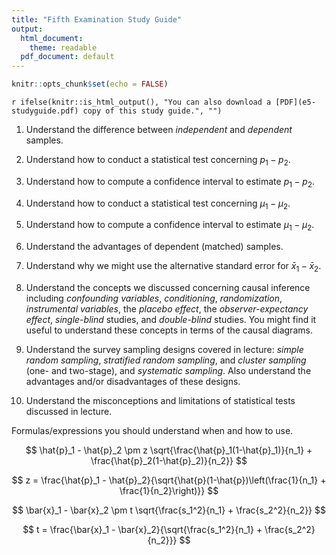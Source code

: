 ```yaml
---
title: "Fifth Examination Study Guide"
output:
  html_document:
    theme: readable
  pdf_document: default
---
```


```r
knitr::opts_chunk$set(echo = FALSE)
```

`r ifelse(knitr::is_html_output(), "You can also download a [PDF](e5-studyguide.pdf) copy of this study guide.", "")`

1. Understand the difference between *independent* and *dependent* samples. 

0. Understand how to conduct a statistical test concerning $p_1-p_2$.

0. Understand how to compute a confidence interval to estimate $p_1-p_2$. 

0. Understand how to conduct a statistical test concerning $\mu_1-\mu_2$.

0. Understand how to compute a confidence interval to estimate $\mu_1-\mu_2$. 

0. Understand the advantages of dependent (matched) samples.

0. Understand why we might use the alternative standard error for $\bar{x}_1-\bar{x}_2$.

0. Understand the concepts we discussed concerning causal inference including *confounding variables*, *conditioning*, *randomization*, *instrumental variables*, the *placebo effect*, the *observer-expectancy effect*, *single-blind* studies, and *double-blind* studies. You might find it useful to understand these concepts in terms of the causal diagrams.

0. Understand the survey sampling designs covered in lecture: *simple random sampling*, *stratified random sampling*, and *cluster sampling* (one- and two-stage), and *systematic sampling*. Also understand the advantages and/or disadvantages of these designs. 

0. Understand the misconceptions and limitations of statistical tests discussed in lecture. 

Formulas/expressions you should understand when and how to use.

$$ \hat{p}_1 - \hat{p}_2 \pm z \sqrt{\frac{\hat{p}_1(1-\hat{p}_1)}{n_1} + \frac{\hat{p}_2(1-\hat{p}_2)}{n_2}} $$

$$ z = \frac{\hat{p}_1 - \hat{p}_2}{\sqrt{\hat{p}(1-\hat{p})\left(\frac{1}{n_1} + \frac{1}{n_2}\right)}} $$

$$ \bar{x}_1 - \bar{x}_2 \pm t \sqrt{\frac{s_1^2}{n_1} + \frac{s_2^2}{n_2}} $$

$$ t = \frac{\bar{x}_1 - \bar{x}_2}{\sqrt{\frac{s_1^2}{n_1} + \frac{s_2^2}{n_2}}} $$